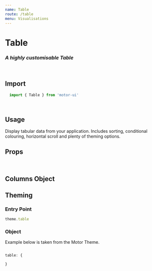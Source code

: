 ```yaml
---
name: Table
route: /table
menu: Visualisations
---
```


<h1 style={{ margin: '0px' }}>Table</h1>
<h3 style={{ margin: '0px' }}><em>A highly customisable Table</em></h3>

<br />

## Import

```javascript
  import { Table } from 'motor-ui'
```

<br />

## Usage

Display tabular data from your application. Includes sorting, conditional colouring, horizontal scroll and plenty of theming options.


<Playground>
    <Motor 
   config={config}>  
        <Table
            margin="20px"
            size="small"
            height="100%"
            tableWidth="100%"
            wrapperWidth="100%"
            interactiveSort
            columns={[
              {
                dimensions: [
                  {
                    qField: "[Vehicle Type]",
                    qLabel: "Vehicle Type",
                    width: "5%",
                  },
                  {
                    qField: "[Claim Settled Date]",
                    qLabel: "Claim Settled Date",
                    width: "5%",
                  },
                  {
                    qField: "[Claim Type]",
                    qLabel: "Claim Type",
                    width: "5%",
                  },
                  // {
                  //   qField: "[Vehicle Type]",
                  //   qLabel: "Vehicle Type",
                  //   width: "15%",
                  // },
                  {
                    qField: "[Claim Sub-Type]",
                    qLabel: "Claim Sub-Type",
                    width: "7.5%",
                  },
                  {
                    qField: "[Claim Status]",
                    qLabel: "Claim Status",
                    width: "5%",
                  },
                ],
                measures: [
                  {
                    qField: "=Sum([Total Claim Cost])",
                    qLabel: "Claim Cost",
                    width: "5%",
                  },
                ],
              },
            ]}
            bandedRows
          />
  </Motor>
</Playground>

## Props

<Props of={Table} />

<br />

## Columns Object

## Theming


### Entry Point

```javascript
theme.table
```

### Object

Example below is taken from the Motor Theme.

```javascript

table: {

}

```

